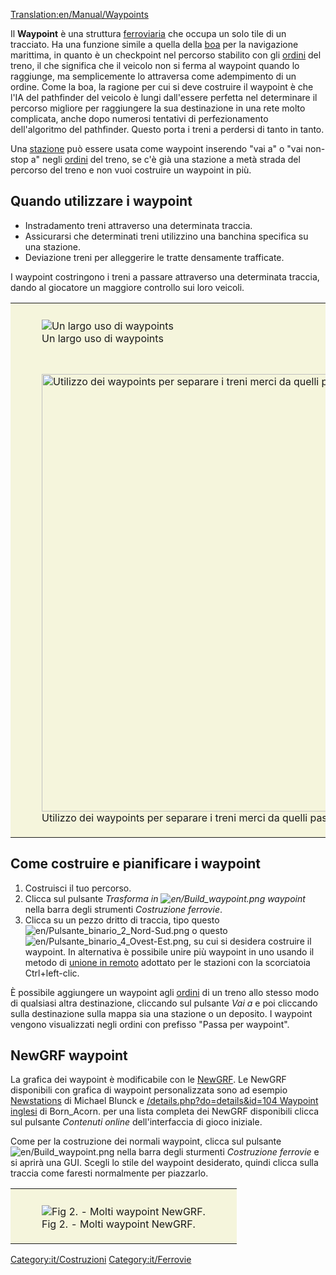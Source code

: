 [[Translation:en/Manual/Waypoints]]

Il '''Waypoint''' è una struttura [[it/Manual/Realizzazione ferrovia|ferroviaria]] che occupa un solo tile di un tracciato. Ha una funzione simile a quella della [[it/Boe|boa]] per la navigazione marittima, in quanto è un checkpoint nel percorso stabilito con gli [[en/Ordini/Iy|ordini]] del treno, il che significa che il veicolo non si ferma al waypoint quando lo raggiunge, ma semplicemente lo attraversa come adempimento di un  ordine. Come la boa, la ragione per cui si deve costruire il waypoint è che l'IA del pathfinder del veicolo è lungi dall'essere perfetta nel determinare il percorso migliore per raggiungere la sua destinazione in una rete molto complicata, anche dopo numerosi tentativi di perfezionamento dell'algoritmo del pathfinder. Questo porta i treni a perdersi di tanto in tanto.

Una [[it/Manual/Stazioni|stazione]] può essere usata come waypoint inserendo "vai a" o "vai non-stop a" negli [[it/Manual/Ordini#Opzioni fermate|ordini]] del treno, se c'è già una stazione a metà strada del percorso del treno e non vuoi costruire un waypoint in più.

== Quando utilizzare i waypoint ==
* Instradamento treni attraverso una determinata traccia.
* Assicurarsi che determinati treni utilizzino una banchina specifica su una stazione.
* Deviazione treni per alleggerire le tratte densamente trafficate.

I waypoint costringono i treni a passare attraverso una determinata traccia, dando al giocatore un maggiore controllo sui loro veicoli.

{|style="border: 0px; margin: 5px auto 25px auto; Border-collapse: separate;" cellspacing="10"
|style="padding: 10px 10px 5px; 10px; background-color: #F5F5DC;"|[[File:en/Checkpoints.png|center|frame|Un largo uso di waypoints]]
|-
|style="padding: 10px 10px 5px; 10px; background-color: #F5F5DC;"|[[File:en/Waypoint merci e passeggeri.png|center|thumb|700px|Utilizzo dei waypoints per separare i treni merci da quelli passeggeri.]]
|}

== Come costruire e pianificare i waypoint ==

# Costruisci il tuo percorso.
# Clicca sul pulsante ''Trasforma in [[File:en/Build waypoint.png]] waypoint'' nella barra degli strumenti ''Costruzione ferrovie''.
# Clicca su un pezzo dritto di traccia,  tipo questo [[File:en/Pulsante binario 2 Nord-Sud.png]] o questo [[File:en/Pulsante binario 4 Ovest-Est.png]], su cui si desidera costruire il waypoint. In alternativa è possibile unire più waypoint in uno usando il metodo di [[it/Archive/Manual/Settings/Unire stazioni non adiacenti|unione in remoto]] adottato per le stazioni con la scorciatoia Ctrl+left-clic.

È possibile aggiungere un waypoint agli [[it/Manual/Ordini|ordini]] di un treno allo stesso modo di qualsiasi altra destinazione, cliccando sul pulsante ''Vai a'' e poi cliccando sulla destinazione sulla mappa sia una stazione o un deposito. I waypoint vengono visualizzati negli ordini con prefisso "Passa per waypoint".

== NewGRF waypoint ==
La grafica dei waypoint è modificabile con le [[it/NewGRF|NewGRF]]. Le NewGRF disponibili con grafica di waypoint personalizzata sono ad esempio [http://grfcrawler.tt-forums.net/details.php?do=details&id=13 Newstations] di Michael Blunck e [http://grfcrawler.tt-forums.net /details.php?do=details&id=104 Waypoint inglesi] di Born_Acorn. per una lista completa dei NewGRF disponibili clicca sul pulsante ''Contenuti online'' dell'interfaccia di gioco iniziale.

Come per la costruzione dei normali waypoint, clicca sul pulsante [[File:en/Build waypoint.png]] nella barra degli sturmenti ''Costruzione ferrovie'' e si aprirà una GUI. Scegli lo stile del waypoint desiderato, quindi clicca sulla traccia come faresti normalmente per piazzarlo.

{|style="border: 0px; margin: 5px auto 25px auto;"
|style="padding: 10px 10px 5px; 10px; background-color: #F5F5DC;"|[[File:en/Newgrfwayp.png|center|frame|Fig 2. - Molti waypoint NewGRF.]]
|}

[[Category:it/Costruzioni]]
[[Category:it/Ferrovie]]